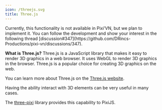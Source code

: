 ```yaml
---
icon: /threejs.svg
title: Three.js
---
```


<Callout title="This page is under construction" type="warn">
Currently, this functionality is not available in Pixi’VN, but we plan to implement it. You can follow the development and show your interest in the following thread [discussion#347](https://github.com/DRincs-Productions/pixi-vn/discussions/347).
</Callout>

**What is Three.js?** Three.js is a JavaScript library that makes it easy to render 3D graphics in a web browser. It uses WebGL to render 3D graphics in the browser. Three.js is a popular choice for creating 3D graphics on the web.

You can learn more about Three.js on the [Three.js website](https://threejs.org/).

Having the ability interact with 3D elements can be very useful in many cases.

The [three-pixi](https://pixijs.com/8.x/guides/advanced/mixing-three-and-pixi#example-combining-3d-and-2d-elements) library provides this capability to PixiJS.
